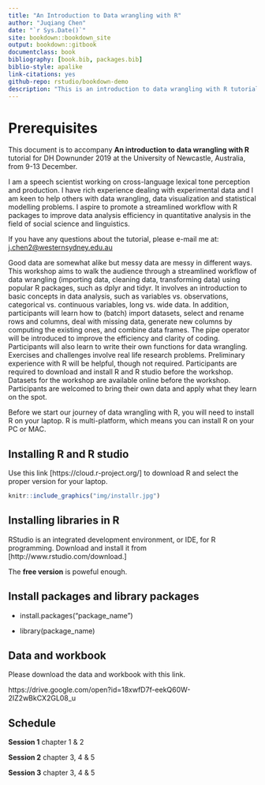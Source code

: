 ```yaml
--- 
title: "An Introduction to Data wrangling with R"
author: "Juqiang Chen"
date: "`r Sys.Date()`"
site: bookdown::bookdown_site
output: bookdown::gitbook
documentclass: book
bibliography: [book.bib, packages.bib]
biblio-style: apalike
link-citations: yes
github-repo: rstudio/bookdown-demo
description: "This is an introduction to data wrangling with R tutorial for DH summer school 2019 at Newcastle."
---
```




# Prerequisites

This document is to accompany **An introduction to data wrangling with R** tutorial for DH Downunder 2019 at the University of Newcastle, Australia, from 9-13 December.

I am a speech scientist working on cross-language lexical tone perception and production. I have rich experience dealing with experimental data and I am keen to help others with data wrangling, data visualization and statistical modelling problems. I aspire to promote a streamlined workflow with R packages to improve data analysis efficiency in quantitative analysis in the field of social science and linguistics.

If you have any questions about the tutorial, please e-mail me at:
<j.chen2@westernsydney.edu.au>

Good data are somewhat alike but messy data are messy in different ways. This workshop aims to walk the audience through a streamlined workflow of data wrangling (importing data, cleaning data, transforming data) using popular R packages, such as dplyr and tidyr. It involves an introduction to basic concepts in data analysis, such as variables vs. observations, categorical vs. continuous variables, long vs. wide data. In addition, participants will learn how to (batch) import datasets, select and rename rows and columns, deal with missing data, generate new columns by computing the existing ones, and combine data frames. The pipe operator will be introduced to improve the efficiency and clarity of coding. Participants will also learn to write their own functions for data wrangling.  Exercises and challenges involve real life research problems. Preliminary experience with R will be helpful, though not required. Participants are required to download and install R and R studio before the workshop. Datasets for the workshop are available online before the workshop. Participants are welcomed to bring their own data and apply what they learn on the spot.

Before we start our journey of data wrangling with R, you will need to install R on your laptop. R is multi-platform, which means you can install R on your PC or MAC.




## Installing R and R studio

Use this link [https://cloud.r-project.org/] to download R and select the proper version for your laptop.
```r

knitr::include_graphics("img/installr.jpg")

```

## Installing libraries in R

RStudio is an integrated development environment, or IDE, for R
programming. Download and install it from [http://www.rstudio.com/download.]

The **free version** is poweful enough.

## Install packages and library packages

 * install.packages("package_name")

 * library(package_name)
 
## Data and workbook
Please download the data and workbook with this link.

https://drive.google.com/open?id=18xwfD7f-eekQ60W-2IZ2wBkCX2GL08_u
 
## Schedule

**Session 1** chapter 1 & 2

**Session 2** chapter 3, 4 & 5

**Session 3** chapter 3, 4 & 5
